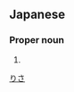 ==Japanese==
{{ja-kanjitab|理|沙}}

===Proper noun===
{{ja-pos|proper|りさ}}

# {{given name|female|lang=ja}}

[[Category:Japanese female given names|りさ]]